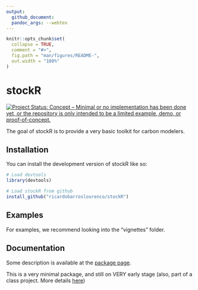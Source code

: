 ```yaml
---
output:
  github_document:
  pandoc_args: --webtex
---
```


<!-- README.md is generated from README.Rmd. Please edit that file -->

```r
knitr::opts_chunk$set(
  collapse = TRUE,
  comment = "#>",
  fig.path = "man/figures/README-",
  out.width = "100%"
)
```

# stockR

<!-- badges: start -->
[![Project Status: Concept – Minimal or no implementation has been done yet, or the repository is only intended to be a limited example, demo, or proof-of-concept.](https://www.repostatus.org/badges/latest/concept.svg)](https://www.repostatus.org/#concept)
<!-- badges: end -->

The goal of stockR is to provide a very basic toolkit for carbon modelers. 

## Installation

You can install the development version of stockR like so:

``` r
# Load devtools
library(devtools)

# Load stockR from github
install_github("ricardobarroslourenco/stockR")
```

## Examples

For examples, we recommend looking into the "vignettes" folder.

## Documentation
Some description is available at the [package page](https://ricardobarroslourenco.github.io/stockR/).

This is a very minimal package, and still on VERY early stage (also, part of a class project. More details [here](https://github.com/ricardobarroslourenco/My_First_Repository))
